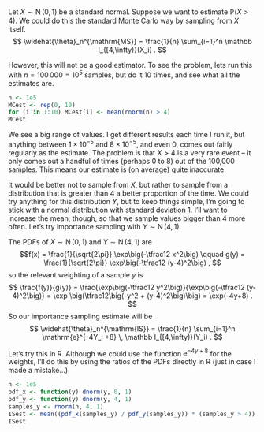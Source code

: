 Let $X \sim \operatorname{N}(0,1)$ be a standard normal. Suppose we want to estimate $\mathbb P(X > 4)$.
We could do this the standard Monte Carlo way by sampling from $X$ itself.
$$ \widehat{\theta}_n^{\mathrm{MS}} = \frac{1}{n} \sum_{i=1}^n \mathbb I_{[4,\infty)}(X_i) . $$

However, this will not be a good estimator. To see the problem, lets run this with $n = 100\,000 = 10^5$ samples, but do it 10 times, and see what all the estimates are.

```r
n <- 1e5
MCest <- rep(0, 10)
for (i in 1:10) MCest[i] <- mean(rnorm(n) > 4)
MCest
```

We see a big range of values. I get different results each time I run it, but anything between $1 \times 10^{-5}$ and $8 \times 10^{-5}$, and even $0$, comes out fairly regularly as the estimate. The problem is that $X > 4$ is a very rare event -- it only comes out a handful of times (perhaps 0 to 8) out of the 100,000 samples. This means our estimate is (on average) quite inaccurate.

It would be better not to sample from $X$, but rather to sample from a distribution that is greater than 4 a better proportion of the time. We could try anything for this distribution $Y$, but to keep things simple, I'm going to stick with a normal distribution with standard deviation 1. I'll want to increase the mean, though, so that we sample values bigger than 4 more often. Let's try importance sampling with $Y \sim \operatorname{N}(4,1)$.

The PDFs of $X \sim \operatorname{N}(0,1)$ and $Y \sim \operatorname{N}(4,1)$ are
$$f(x) = \frac{1}{\sqrt{2\pi}} \exp\big(-\tfrac12 x^2\big) \qquad g(y) = \frac{1}{\sqrt{2\pi}} \exp\big(-\tfrac12 (y-4)^2\big) , $$
so the relevant weighting of a sample $y$ is
$$ \frac{f(y)}{g(y)} = \frac{\exp\big(-\tfrac12 y^2\big)}{\exp\big(-\tfrac12 (y-4)^2\big)} = \exp \big(\tfrac12\big(-y^2 + (y-4)^2\big)\big) = \exp(-4y+8) .  $$
So our importance sampling estimate will be
$$ \widehat{\theta}_n^{\mathrm{IS}} = \frac{1}{n} \sum_{i=1}^n \mathrm{e}^{-4Y_i +8} \, \mathbb I_{[4,\infty)}(Y_i) . $$

Let's try this in R. Although we could use the function $\mathrm{e}^{-4y+8}$ for the weights, I'll do this by using the ratios of the PDFs directly in R (just in case I made a mistake...).

```r
n <- 1e5
pdf_x <- function(y) dnorm(y, 0, 1)
pdf_y <- function(y) dnorm(y, 4, 1)
samples_y <- rnorm(n, 4, 1)
ISest <- mean((pdf_x(samples_y) / pdf_y(samples_y)) * (samples_y > 4))
ISest
```